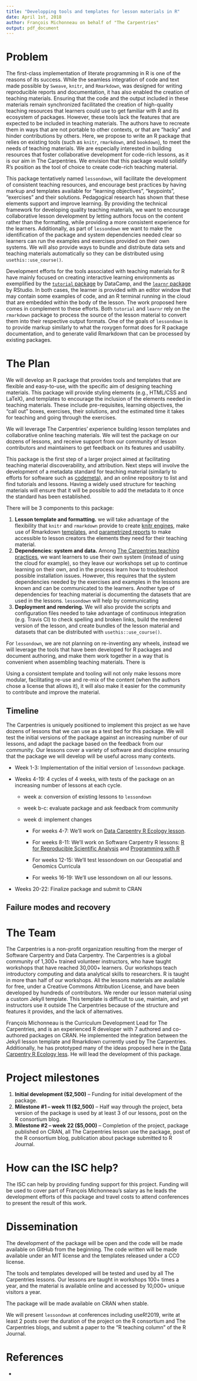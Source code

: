 ```yaml
---
title: "Developping tools and templates for lesson materials in R"
date: April 1st, 2018
author: François Michonneau on behalf of "The Carpentries"
output: pdf_document
---
```


# Problem

The first-class implementation of literate programming in R is one of the reasons of its success. While the seamless integration of code and text made possible by `Sweave`, `knitr`, and `Rmarkdown`, was designed for writing reproducible reports and documentation, it has also enabled the creation of teaching materials. Ensuring that the code and the output included in these materials remain synchronized facilitated the creation of high-quality teaching resources that learners could use to get familiar with R and its ecosystem of packages. However, these tools lack the features that are expected to be included in teaching materials. The authors have to recreate them in ways that are not portable to other contexts, or that are "hacky" and hinder contributions by others. Here, we propose to write an R package that relies on existing tools (such as `knitr`, `rmarkdown`, and `bookdown`), to meet the needs of teaching materials. We are especially interested in building resources that foster collaborative development for code-rich lessons, as it is our aim in The Carpentries. We envision that this package would solidify R's position as the tool of choice to create code-rich teaching material.

This package tentatively named `lessondown`, will facilitate the development of consistent teaching resources, and encourage best practices by having markup and templates available for "learning objectives", "keypoints", "exercises" and their solutions. Pedagogical research has shown that these elements support and improve learning. By providing the technical framework for developing quality teaching materials, we want to encourage collaborative lesson development by letting authors focus on the content rather than the formatting, while providing a more consistent experience for the learners. Additionally, as part of `lessondown` we want to make the identification of the package and system dependencies needed clear so learners can run the examples and exercises provided on their own systems. We will also provide ways to bundle and distribute data sets and teaching materials automatically so they can be distributed using `usethis::use_course()`.

Development efforts for the tools associated with teaching materials for R have mainly focused on creating interactive learning environments as exemplified by the [`tutorial` package](https://github.com/datacamp/tutorial) by DataCamp, and the [`learnr` package](https://github.com/rstudio/learnr) by RStudio. In both cases, the learner is provided with an editor window that may contain some examples of code, and an R terminal running in the cloud that are embedded within the body of the lesson. The work proposed here comes in complement to these efforts. Both `tutorial` and `learnr` rely on the `rmarkdown` package to process the source of the lesson material to convert them into their respective output formats. One of the goals of `lessondown` is to provide markup similarly to what the roxygen format does for R package documentation, and to generate valid Rmarkdown that can be processed by existing packages. 


# The Plan

We will develop an R package that provides tools and templates that are flexible and easy-to-use, with the specific aim of designing teaching materials. This package will provide styling elements (e.g., HTML/CSS and LaTeX), and templates to encourage the inclusion of the elements needed in teaching materials. These include pre-requisites, learning objectives, the "call out" boxes, exercises, their solutions, and the estimated time it takes for teaching and going through the exercises.

We will leverage The Carpentries' experience building lesson templates and collaborative online teaching materials. We will test the package on our dozens of lessons, and receive support from our community of lesson contributors and maintainers to get feedback on its features and usability.

This package is the first step of a larger project aimed at facilitating teaching material discoverability, and attribution. Next steps will involve the development of a metadata standard for teaching material (similarly to efforts for software such as [codemeta](https://codemeta.github.io)), and an online repository to list and find tutorials and lessons. Having a widely used structure for teaching materials will ensure that it will be possible to add the metadata to it once the standard has been established.

There will be 3 components to this package:

1. **Lesson template and formatting.** we will take advantage of the flexibility that `knitr` and `rmarkdown` provide to create [knitr engines](https://yihui.name/knitr/demo/engines/), make use of Rmarkdown [templates](https://rmarkdown.rstudio.com/developer_document_templates.html), and [parametrized reports](https://rmarkdown.rstudio.com/developer_parameterized_reports.html) to make accessible to lesson creators the elements they need for their teaching material.
1. **Dependencies: system and data.** Among [The Carpentries teaching practices](https://carpentries.github.io/instructor-training/22-practices/#learners-use-their-own-machines), we want learners to use their own system (instead of using the cloud for example), so they leave our workshops set up to continue learning on their own, and in the process learn how to troubleshoot possible installation issues. However, this requires that the system dependencies needed by the exercises and examples in the lessons are known and can be communicated to the learners. Another type of dependencies for teaching material is documenting the datasets that are used in the lessons. `lessondown` will help by communicating 
1. **Deployment and rendering.** We will also provide the scripts and configuration files needed to take advantage of continuous integration (e.g. Travis CI) to check spelling and broken links, build the rendered version of the lesson, and create bundles of the lesson material and datasets that can be distributed with `usethis::use_course()`.

For `lessondown`, we are not planning on re-inventing any wheels, instead we will leverage the tools that have been developed for R packages and document authoring, and make them work together in a way that is convenient when assembling teaching materials. There is

Using a consistent template and tooling will not only make lessons more modular, facilitating re-use and re-mix of the content (when the authors chose a license that allows it), it will also make it easier for the community to contribute and improve the material.



## Timeline

The Carpentries is uniquely positioned to implement this project as we have dozens of lessons that we can use as a test bed for this package. We will test the initial versions of the package against an increasing number of our lessons, and adapt the package based on the feedback from our community. Our lessons cover a variety of software and discipline ensuring that the package we will develop will be useful across many contexts.

* Week 1-3: Implementation of the initial version of `lessondown` package.
* Weeks 4-19: 4 cycles of 4 weeks, with tests of the package on an increasing number of lessons at each cycle.

    - week a: conversion of existing lessons to `lessondown`
    - week b-c: evaluate package and ask feedback from community
    - week d: implement changes
  
        + For weeks 4-7: We'll work on [Data Carpentry R Ecology lesson](http://www.datacarpentry.org/R-ecology-lesson).
  
        + For weeks 8-11: We'll work on Software Carpentry R lessons: [R for Reproducible Scientific Analysis](http://swcarpentry.github.io/r-novice-gapminder/) and [Programming with R](http://swcarpentry.github.io/r-novice-inflammation/)
  
        + For weeks 12-15: We'll test lessondown on our Geospatial and Genomics Curricula
  
        + For weeks 16-19: We'll use lessondown on all our lessons.
  
* Weeks 20-22: Finalize package and submit to CRAN


## Failure modes and recovery




# The Team

The Carpentries is a non-profit organization resulting from the merger of Software Carpentry and Data Carpentry. The Carpentries is a global community of 1,300+ trained volunteer instructors, who have taught workshops that have reached 30,000+ learners. Our workshops teach introductory computing and data analytical skills to researchers. R is taught in more than half of our workshops. All the lessons materials are available for free, under a Creative Commons Attribution License, and have been developed by hundreds of contributors. We render our lesson material using a custom Jekyll template. This template is difficult to use, maintain, and yet instructors use it outside The Carpentries because of the structure and features it provides, and the lack of alternatives.

François Michonneau is the Curriculum Development Lead for The Carpentries, and is an experienced R developer with 7 authored and co-authored packages on CRAN. He implemented the integration between the Jekyll lesson template and Rmarkdown currently used by The Carpentries. Additionally, he has prototyped many of the ideas proposed here in the [Data Carpentry R Ecology less](http://datacarpentry.org/R-ecology-lesson). He will lead the development of this package.

# Project milestones

1. **Initial development ($2,500)** -- Funding for initial development of the package.
1. **Milestone #1 -- week 11 ($2,500)** -- Half way through the project, beta version of the package is used by at least 3 of our lessons, post on the R consortium blog.
1. **Milestone #2 -- week 22 ($5,000)** -- Completion of the project, package published on CRAN, all The Carpentries lesson use the package, post of the R consortium blog, publication about package submitted to R Journal.

# How can the ISC help?

The ISC can help by providing funding support for this project. Funding will be used to cover part of François Michonneau's salary as he leads the development efforts of this package and travel costs to attend conferences to present the result of this work.


# Dissemination

The development of the package will be open and the code will be made available on GitHub from the beginning. The code written will be made available under an MIT license and the templates released under a CC0 license.

The tools and templates developed will be tested and used by all The Carpentries lessons. Our lessons are taught in workshops 100+ times a year, and the material is available online and accessed by 10,000+ unique visitors a year.

The package will be made available on CRAN when stable.

We will present `lessondown` at conferences including useR!2019, write at least 2 posts over the duration of the project on the R consortium and The Carpentries blogs, and submit a paper to the "R teaching column" of the R Journal.

# References

* 
